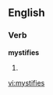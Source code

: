 ==English==

===Verb===
'''mystifies'''

# {{third-person singular of|[[mystify]]}}

[[vi:mystifies]]
